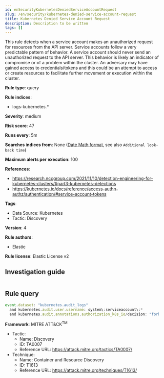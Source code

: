 ```yaml
---
id: enSecurityKubernetesDeniedServiceAccountRequest
slug: /en/security/kubernetes-denied-service-account-request
title: Kubernetes Denied Service Account Request
description: Description to be written
tags: []
---
```


<div id="kubernetes-denied-service-account-request"></div>

This rule detects when a service account makes an unauthorized request for resources from the API server. Service accounts follow a very predictable pattern of behavior. A service account should never send an unauthorized request to the API server. This behavior is likely an indicator of compromise or of a problem within the cluster. An adversary may have gained access to credentials/tokens and this could be an attempt to access or create resources to facilitate further movement or execution within the cluster.

**Rule type**: query

**Rule indices**: 

* logs-kubernetes.*

**Severity**: medium

**Risk score**: 47

**Runs every**: 5m

**Searches indices from**: None ([Date Math format](((ref))/common-options.html#date-math), see also <DocLink id="enSecurityRulesUiCreate" section="set-the-rules-schedule">`Additional look-back time`</DocLink>)

**Maximum alerts per execution**: 100

**References**: 

* https://research.nccgroup.com/2021/11/10/detection-engineering-for-kubernetes-clusters/#part3-kubernetes-detections
* https://kubernetes.io/docs/reference/access-authn-authz/authentication/#service-account-tokens

**Tags**: 

* Data Source: Kubernetes
* Tactic: Discovery

**Version**: 4

**Rule authors**: 

* Elastic

**Rule license**: Elastic License v2

## Investigation guide

```markdown

```

## Rule query

```js
event.dataset: "kubernetes.audit_logs"
  and kubernetes.audit.user.username: system\:serviceaccount\:*
  and kubernetes.audit.annotations.authorization_k8s_io/decision: "forbid"

```

**Framework**: MITRE ATT&CK<sup>TM</sup>

* Tactic:
    * Name: Discovery
    * ID: TA0007
    * Reference URL: https://attack.mitre.org/tactics/TA0007/
* Technique:
    * Name: Container and Resource Discovery
    * ID: T1613
    * Reference URL: https://attack.mitre.org/techniques/T1613/

